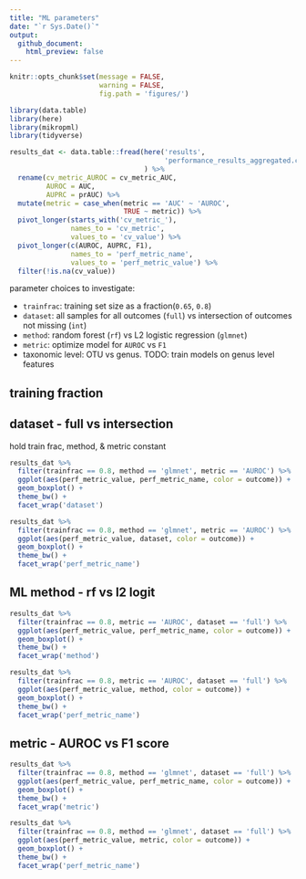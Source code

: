 ```yaml
---
title: "ML parameters"
date: "`r Sys.Date()`"
output: 
  github_document:
    html_preview: false
---
```


```r
knitr::opts_chunk$set(message = FALSE,
                      warning = FALSE,
                      fig.path = 'figures/')
```
```r
library(data.table)
library(here)
library(mikropml)
library(tidyverse)
```

```r
results_dat <- data.table::fread(here('results', 
                                      'performance_results_aggregated.csv')
                                 ) %>% 
  rename(cv_metric_AUROC = cv_metric_AUC,
         AUROC = AUC,
         AUPRC = prAUC) %>% 
  mutate(metric = case_when(metric == 'AUC' ~ 'AUROC',
                            TRUE ~ metric)) %>% 
  pivot_longer(starts_with('cv_metric_'), 
               names_to = 'cv_metric', 
               values_to = 'cv_value') %>% 
  pivot_longer(c(AUROC, AUPRC, F1), 
               names_to = 'perf_metric_name',
               values_to = 'perf_metric_value') %>% 
  filter(!is.na(cv_value))
```


parameter choices to investigate:

- `trainfrac`: training set size as a fraction(`0.65`, `0.8`)
- `dataset`: all samples for all outcomes (`full`) vs intersection of outcomes not missing (`int`) 
- `method`: random forest (`rf`) vs L2 logistic regression (`glmnet`)
- `metric`: optimize model for `AUROC` vs `F1`
- taxonomic level: OTU vs genus. TODO: train models on genus level features

## training fraction

## dataset - full vs intersection

hold train frac, method, & metric constant

```r
results_dat %>% 
  filter(trainfrac == 0.8, method == 'glmnet', metric == 'AUROC') %>% 
  ggplot(aes(perf_metric_value, perf_metric_name, color = outcome)) +
  geom_boxplot() +
  theme_bw() +
  facet_wrap('dataset')

results_dat %>% 
  filter(trainfrac == 0.8, method == 'glmnet', metric == 'AUROC') %>% 
  ggplot(aes(perf_metric_value, dataset, color = outcome)) +
  geom_boxplot() +
  theme_bw() +
  facet_wrap('perf_metric_name')
```

## ML method - rf vs l2 logit
```r
results_dat %>% 
  filter(trainfrac == 0.8, metric == 'AUROC', dataset == 'full') %>% 
  ggplot(aes(perf_metric_value, perf_metric_name, color = outcome)) +
  geom_boxplot() +
  theme_bw() +
  facet_wrap('method')

results_dat %>% 
  filter(trainfrac == 0.8, metric == 'AUROC', dataset == 'full') %>% 
  ggplot(aes(perf_metric_value, method, color = outcome)) +
  geom_boxplot() +
  theme_bw() +
  facet_wrap('perf_metric_name')
```


## metric - AUROC vs F1 score
```r
results_dat %>% 
  filter(trainfrac == 0.8, method == 'glmnet', dataset == 'full') %>% 
  ggplot(aes(perf_metric_value, perf_metric_name, color = outcome)) +
  geom_boxplot() +
  theme_bw() +
  facet_wrap('metric')

results_dat %>% 
  filter(trainfrac == 0.8, method == 'glmnet', dataset == 'full') %>% 
  ggplot(aes(perf_metric_value, metric, color = outcome)) +
  geom_boxplot() +
  theme_bw() +
  facet_wrap('perf_metric_name')
```

